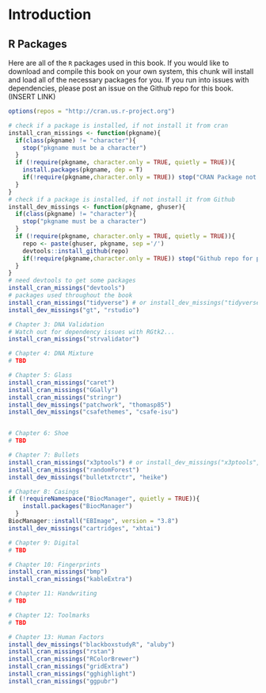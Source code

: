 # Introduction {#intro}


## R Packages 

Here are all of the `R` packages used in this book. If you would like to download and compile this book on your own system, this chunk will install and load all of the necessary packages for you. If you run into issues with dependencies, please post an issue on the Github repo for this book. (INSERT LINK)

```r
options(repos = "http://cran.us.r-project.org")

# check if a package is installed, if not install it from cran
install_cran_missings <- function(pkgname){
  if(class(pkgname) != "character"){
    stop("pkgname must be a character")
  }
  if (!require(pkgname, character.only = TRUE, quietly = TRUE)){
    install.packages(pkgname, dep = T)
    if(!require(pkgname,character.only = TRUE)) stop("CRAN Package not found")
  }
}
# check if a package is installed, if not install it from Github
install_dev_missings <- function(pkgname, ghuser){
  if(class(pkgname) != "character"){
    stop("pkgname must be a character")
  }
  if (!require(pkgname, character.only = TRUE, quietly = TRUE)){
    repo <- paste(ghuser, pkgname, sep ='/')
    devtools::install_github(repo)
    if(!require(pkgname,character.only = TRUE)) stop("Github repo for package not found")
  }
}
# need devtools to get some packages 
install_cran_missings("devtools")
# packages used throughout the book 
install_cran_missings("tidyverse") # or install_dev_missings("tidyverse", "tidyverse")
install_dev_missings("gt", "rstudio") 

# Chapter 3: DNA Validation
# Watch out for dependency issues with RGtk2...
install_cran_missings("strvalidator")

# Chapter 4: DNA Mixture
# TBD

# Chapter 5: Glass
install_cran_missings("caret")
install_cran_missings("GGally")
install_cran_missings("stringr")
install_dev_missings("patchwork", "thomasp85")
install_dev_missings("csafethemes", "csafe-isu")


# Chapter 6: Shoe
# TBD

# Chapter 7: Bullets
install_cran_missings("x3ptools") # or install_dev_missings("x3ptools", "heike")
install_cran_missings("randomForest") 
install_dev_missings("bulletxtrctr", "heike")

# Chapter 8: Casings
if (!requireNamespace("BiocManager", quietly = TRUE)){
    install.packages("BiocManager")
  }
BiocManager::install("EBImage", version = "3.8")
install_dev_missings("cartridges", "xhtai")

# Chapter 9: Digital 
# TBD 

# Chapter 10: Fingerprints
install_cran_missings("bmp")
install_cran_missings("kableExtra")

# Chapter 11: Handwriting 
# TBD

# Chapter 12: Toolmarks
# TBD

# Chapter 13: Human Factors
install_dev_missings("blackboxstudyR", "aluby")
install_cran_missings("rstan")
install_cran_missings("RColorBrewer")
install_cran_missings("gridExtra")
install_cran_missings("gghighlight")
install_cran_missings("ggpubr")
```
